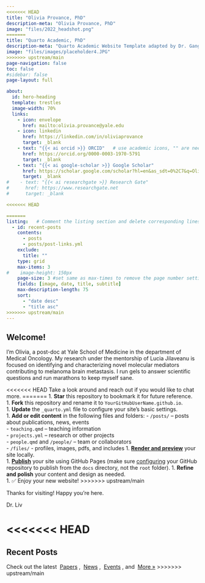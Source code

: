 ```yaml
---
<<<<<<< HEAD
title: "Olivia Provance, PhD"
description-meta: "Olivia Provance, PhD"
image: "files/2022_headshot.png"
=======
title: "Quarto Academic, PhD"
description-meta: "Quarto Academic Website Template adapted by Dr. Gang He"
image: "files/images/placeholder4.JPG"
>>>>>>> upstream/main
page-navigation: false
toc: false
#sidebar: false
page-layout: full

about:
  id: hero-heading
  template: trestles
  image-width: 70%
  links:
    - icon: envelope
      href: mailto:olivia.provance@yale.edu 
    - icon: linkedin
      href: https://linkedin.com/in/oliviaprovance
      target: _blank
    - text: "{{< ai orcid >}} ORCID"   # use academic icons, "" are needed, you also need to install the fontawesome extension
      href: https://orcid.org/0000-0003-1970-5791 
      target: _blank
    - text: "{{< ai google-scholar >}} Google Scholar"
      href: https://scholar.google.com/scholar?hl=en&as_sdt=0%2C7&q=Olivia+provance&btnG=
      target: _blank
#    - text: "{{< ai researchgate >}} Research Gate"
#      href: https://www.researchgate.net
#      target: _blank

<<<<<<< HEAD

=======
listing:   # Comment the listing section and delete corresponding lines in the index.qmd file to remove the recent posts
  - id: recent-posts
    contents: 
      - posts
      - posts/post-links.yml
    exclude:
      title: ""
    type: grid
    max-items: 3
#    image-height: 150px
    page-size: 3 #set same as max-times to remove the page number setting
    fields: [image, date, title, subtitle]
    max-description-length: 75
    sort: 
      - "date desc"
      - "title asc"
>>>>>>> upstream/main
---
```


:::{#hero-heading}

## Welcome!

I’m Olivia, a post-doc at Yale School of Medicine in the department of Medical Oncology. My research under the mentorship of Lucia Jilaveanu is focused on identifying and characterizing novel molecular mediators contributing to melanoma brain metastasis. I run gels to answer scientific questions and run marathons to keep myself sane.

<<<<<<< HEAD
Take a look around and reach out if you would like to chat more.
=======
1. **Star** this repository to bookmark it for future reference.  
1. **Fork** this repository and rename it to `YourGitHubUserName.github.io`.  
1. **Update** the `_quarto.yml` file to configure your site’s basic settings.  
1. **Add or edit content** in the following files and folders:
   - `/posts/` – posts about publications, news, events  
   - `teaching.qmd` – teaching information  
   - `projects.yml` – research or other projects  
   - `people.qmd` and `/people/` – team or collaborators  
   - `/files/` - profiles, images, pdfs, and includes 
1. [**Render and preview**](https://quarto.org/docs/websites/) your site locally.  
1. [**Publish**](https://quarto.org/docs/publishing/github-pages.html) your site using GitHub Pages (make sure [configuring](https://quarto.org/docs/publishing/images/gh-pages-docs-dir.png) your GitHub repository to publish from the `docs` directory, not the `root` folder). 
1. **Refine and polish** your content and design as needed.  
1. ✅ Enjoy your new website!
>>>>>>> upstream/main

Thanks for visiting! Happy you're here.

Dr. Liv

:::

<<<<<<< HEAD
=======

<!-- Delete the following section and delete corresponding lines in the yaml part to remove the recent posts -->
## Recent Posts
Check out the latest &nbsp;[Papers](posts.qmd#category=paper)&nbsp;, &nbsp;[News](posts.qmd#category=news)&nbsp;, &nbsp;[Events](posts.qmd#category=event)&nbsp;, and &nbsp;[More »](/posts.qmd)
>>>>>>> upstream/main



